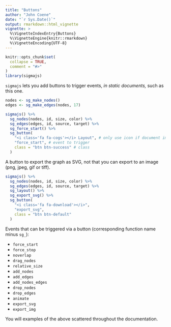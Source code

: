 ```yaml
---
title: "Buttons"
author: "John Coene"
date: "`r Sys.Date()`"
output: rmarkdown::html_vignette
vignette: >
  %\VignetteIndexEntry{Buttons}
  %\VignetteEngine{knitr::rmarkdown}
  %\VignetteEncoding{UTF-8}
---
```


```r
knitr::opts_chunk$set(
  collapse = TRUE,
  comment = "#>"
)
library(sigmajs)
```

`sigmajs` lets you add buttons to trigger events, *in static documents,* such as this one. 

```r
nodes <- sg_make_nodes() 
edges <- sg_make_edges(nodes, 17)

sigmajs() %>% 
  sg_nodes(nodes, id, size, color) %>% 
  sg_edges(edges, id, source, target) %>% 
  sg_force_start() %>% 
  sg_button(
    "<i class='fa fa-cogs'></i> Layout", # only use icon if document imports fontawesome
    "force_start", # event to trigger
    class = "btn btn-success" # class
  )
```

A button to export the graph as SVG, not that you can export to an image (png, jpeg, gif or tiff).

```r
sigmajs() %>% 
  sg_nodes(nodes, id, size, color) %>% 
  sg_edges(edges, id, source, target) %>% 
  sg_layout() %>% 
  sg_export_svg() %>% 
  sg_button(
    "<i class='fa fa-download'></i>", 
    "export_svg", 
    class = "btn btn-default"
  )
```

Events that can be triggered via a button (corresponding function name minus `sg_`):

* `force_start`
* `force_stop`
* `noverlap`
* `drag_nodes`
* `relative_size`
* `add_nodes`
* `add_edges`
* `add_nodes_edges`
* `drop_nodes`
* `drop_edges`
* `animate`
* `export_svg`
* `export_img`

You will examples of the above scattered throughout the documentation.
